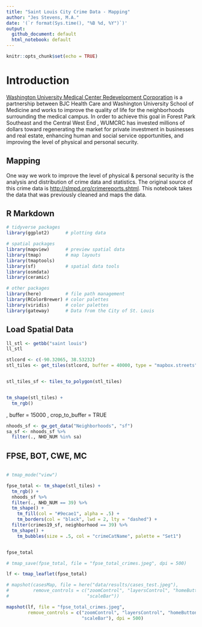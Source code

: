 ```yaml
---
title: "Saint Louis City Crime Data - Mapping"
author: "Jes Stevens, M.A."
date: '(`r format(Sys.time(), "%B %d, %Y")`)'
output:
  github_document: default
  html_notebook: default
---
```


```r
knitr::opts_chunk$set(echo = TRUE)
```

# Introduction 

[Washington University Medical Center Redevelopment Corporation](http://wumcrc.com) is a partnership between BJC Health Care and Washington University School of Medicine and works to improve the quality of life for the neighborhoods surrounding the medical campus. In order to achieve this goal in Forest Park Southeast and the Central West End , WUMCRC has invested millions of dollars toward regenerating the market for private investment in businesses and real estate, enhancing human and social service opportunities, and improving the level of physical and personal security.

## Mapping 

One way we work to improve the level of physical & personal security is the analysis and distribution of crime data and statistics. The original source of this crime data is <http://slmpd.org/crimereports.shtml>. This notebook takes the data that was previously cleaned and maps the data.  

## R Markdown

```r
# tidyverse packages
library(ggplot2)      # plotting data

# spatial packages
library(mapview)      # preview spatial data
library(tmap)         # map layouts
library(tmaptools)
library(sf)           # spatial data tools
library(osmdata)
library(ceramic)

# other packages
library(here)         # file path management
library(RColorBrewer) # color palettes
library(viridis)      # color palettes
library(gateway)      # Data from the City of St. Louis
```

## Load Spatial Data 

```r
ll_stl <- getbb("saint louis")
ll_stl
```

```r
stlcord <- c(-90.32065, 38.53232)
stl_tiles <- get_tiles(stlcord, buffer = 40000, type = "mapbox.streets", max_tiles = 20)


stl_tiles_sf <- tiles_to_polygon(stl_tiles)


tm_shape(stl_tiles) +
  tm_rgb()
```
, buffer = 15000 , crop_to_buffer = TRUE
```r
nhoods_sf <- gw_get_data("Neighborhoods", "sf")
sa_sf <- nhoods_sf %>% 
  filter(., NHD_NUM %in% sa)
```

## FPSE, BOT, CWE, MC 

```r

```


```r
# tmap_mode("view")

fpse_total <- tm_shape(stl_tiles) +
  tm_rgb() +
  nhoods_sf %>%
  filter(., NHD_NUM == 39) %>% 
  tm_shape() +
    tm_fill(col = "#9ecae1", alpha = .5) +
    tm_borders(col = "black", lwd = 2, lty = "dashed") +
  filter(crimes19_sf, neighborhood == 39) %>%
  tm_shape() +
    tm_bubbles(size = .5, col = "crimeCatName", palette = "Set1")


fpse_total

# tmap_save(fpse_total, file = "fpse_total_crimes.jpeg", dpi = 500)
``` 








```r
lf <- tmap_leaflet(fpse_total)

# mapshot(casesMap, file = here("data/results/cases_test.jpeg"), 
#         remove_controls = c("zoomControl", "layersControl", "homeButton",
#                             "scaleBar"))

mapshot(lf, file = "fpse_total_crimes.jpeg",
        remove_controls = c("zoomControl", "layersControl", "homeButton",
                            "scaleBar"), dpi = 500)
```

